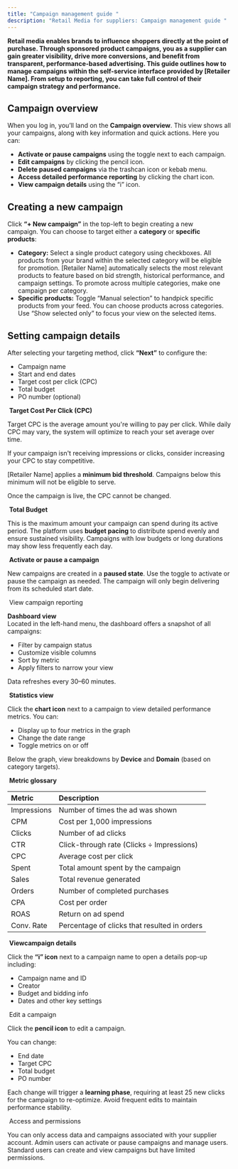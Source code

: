 ```yaml
---
title: "Campaign management guide "
description: "Retail Media for suppliers: Campaign management guide "
---
```


**Retail media enables brands to influence shoppers directly at the point of purchase. Through sponsored product campaigns, you as a supplier can gain greater visibility, drive more conversions, and benefit from transparent, performance-based advertising. This guide outlines how to manage campaigns within the self-service interface provided by [Retailer Name]. From setup to reporting, you can take full control of their campaign strategy and performance.** 

## Campaign overview

When you log in, you’ll land on the **Campaign overview**. This view shows all your campaigns, along with key information and quick actions. Here you can: 

- **Activate or pause campaigns** using the toggle next to each campaign. 
- **Edit campaigns** by clicking the pencil icon. 
- **Delete paused campaigns** via the trashcan icon or kebab menu. 
- **Access detailed performance reporting** by clicking the chart icon. 
- **View campaign details** using the “i” icon.

## Creating a new campaign 

Click **“+ New campaign”** in the top-left  to begin creating a new campaign. You can choose to target either a **category** or **specific products**: 

- **Category:** Select a single product category using checkboxes. All products from your brand within the selected category will be eligible for promotion. [Retailer Name] automatically selects the most relevant products to feature based on bid strength, historical performance, and campaign settings. To promote across multiple categories, make one campaign per category.
- **Specific products:** Toggle “Manual selection” to handpick specific products from your feed. You can choose products across categories. Use “Show selected only” to focus your view on the selected items.

## Setting campaign details

After selecting your targeting method, click **“Next”** to configure the: 

- Campaign name 
- Start and end dates 
- Target cost per click (CPC) 
- Total budget 
- PO number (optional) 

 **Target Cost Per Click (CPC)** 

Target CPC is the average amount you're willing to pay per click. While daily CPC may vary, the system will optimize to reach your set average over time. 

If your campaign isn't receiving impressions or clicks, consider increasing your CPC to stay competitive. 

[Retailer Name] applies a **minimum bid threshold**. Campaigns below this minimum will not be eligible to serve. 

<Note>
Once the campaign is live, the CPC cannot be changed. 
</Note>

 **Total Budget** 

This is the maximum amount your campaign can spend during its active period. The platform uses **budget pacing** to distribute spend evenly and ensure sustained visibility. Campaigns with low budgets or long durations may show less frequently each day. 

 **Activate or pause a campaign** 

New campaigns are created in a **paused state**. Use the toggle to activate or pause the campaign as needed. The campaign will only begin delivering from its scheduled start date. 

 View campaign reporting 

**Dashboard view** \
Located in the left-hand menu, the dashboard offers a snapshot of all campaigns: 

- Filter by campaign status 
- Customize visible columns 
- Sort by metric 
- Apply filters to narrow your view 

Data refreshes every 30–60 minutes. 

 **Statistics view** 

Click the **chart icon** next to a campaign to view detailed performance metrics. You can: 

- Display up to four metrics in the graph 
- Change the date range 
- Toggle metrics on or off 

Below the graph, view breakdowns by **Device** and **Domain** (based on category targets). 

 **Metric glossary** 

| **Metric**  | **Description**                              |
| :---------- | :------------------------------------------- |
| Impressions | Number of times the ad was shown             |
| CPM         | Cost per 1,000 impressions                   |
| Clicks      | Number of ad clicks                          |
| CTR         | Click-through rate (Clicks ÷ Impressions)    |
| CPC         | Average cost per click                       |
| Spent       | Total amount spent by the campaign           |
| Sales       | Total revenue generated                      |
| Orders      | Number of completed purchases                |
| CPA         | Cost per order                               |
| ROAS        | Return on ad spend                           |
| Conv. Rate  | Percentage of clicks that resulted in orders |

 **Viewcampaign details** 

Click the **“i” icon** next to a campaign name to open a details pop-up including: 

- Campaign name and ID 
- Creator 
- Budget and bidding info 
- Dates and other key settings 

 Edit a campaign 

Click the **pencil icon** to edit a campaign. 

You can change: 

- End date 
- Target CPC 
- Total budget 
- PO number 

Each change will trigger a **learning phase**, requiring at least 25 new clicks for the campaign to re-optimize. Avoid frequent edits to maintain performance stability. 

 Access and permissions 

You can only access data and campaigns associated with your supplier account. Admin users can activate or pause campaigns and manage users. Standard users can create and view campaigns but have limited permissions. 